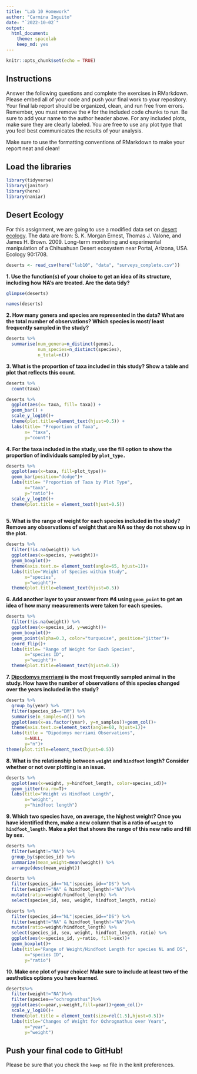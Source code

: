 ```yaml
---
title: "Lab 10 Homework"
author: "Carmina Inguito"
date: "`2022-10-02`"
output:
  html_document: 
    theme: spacelab
    keep_md: yes
---
```


```r
knitr::opts_chunk$set(echo = TRUE)
```

## Instructions
Answer the following questions and complete the exercises in RMarkdown. Please embed all of your code and push your final work to your repository. Your final lab report should be organized, clean, and run free from errors. Remember, you must remove the `#` for the included code chunks to run. Be sure to add your name to the author header above. For any included plots, make sure they are clearly labeled. You are free to use any plot type that you feel best communicates the results of your analysis.  

Make sure to use the formatting conventions of RMarkdown to make your report neat and clean!  

## Load the libraries
```r
library(tidyverse)
library(janitor)
library(here)
library(naniar)
``` 

## Desert Ecology
For this assignment, we are going to use a modified data set on [desert ecology](http://esapubs.org/archive/ecol/E090/118/). The data are from: S. K. Morgan Ernest, Thomas J. Valone, and James H. Brown. 2009. Long-term monitoring and experimental manipulation of a Chihuahuan Desert ecosystem near Portal, Arizona, USA. Ecology 90:1708.
```r
deserts <- read_csv(here("lab10", "data", "surveys_complete.csv"))
```

**1. Use the function(s) of your choice to get an idea of its structure, including how NA's are treated. Are the data tidy?**
```r
glimpse(deserts)
```

```r
names(deserts)
```

**2. How many genera and species are represented in the data? What are the total number of observations? Which species is most/ least frequently sampled in the study?**
```r
deserts %>%
  summarise(num_genera=n_distinct(genus),
            num_species=n_distinct(species),
            n_total=n())
```

**3. What is the proportion of taxa included in this study? Show a table and plot that reflects this count.**
```r
deserts %>%
  count(taxa)
```

```r
deserts %>%
  ggplot(aes(x= taxa, fill= taxa)) +
  geom_bar() +
  scale_y_log10()+
  theme(plot.title=element_text(hjust=0.5)) +
  labs(title= "Proportion of Taxa",
       x= "taxa",
       y="count")
```

**4. For the taxa included in the study, use the fill option to show the proportion of individuals sampled by `plot_type.`**
```r
deserts %>%
  ggplot(aes(x=taxa, fill=plot_type))+
  geom_bar(position="dodge")+
  labs(title= "Proportion of Taxa by Plot Type",
       x="taxa",
       y="ratio")+
  scale_y_log10()+
  theme(plot.title = element_text(hjust=0.5))
  
```

**5. What is the range of weight for each species included in the study? Remove any observations of weight that are NA so they do not show up in the plot.**
```r
deserts %>%
  filter(!is.na(weight)) %>%
  ggplot(aes(x=species, y=weight))+
  geom_boxplot()+
  theme(axis.text.x= element_text(angle=65, hjust=1))+
  labs(title="Weight of Species within Study",
       x="species",
       y="weight")+
  theme(plot.title=element_text(hjust=0.5))
```

**6. Add another layer to your answer from #4 using `geom_point` to get an idea of how many measurements were taken for each species.**
```r
deserts %>%
  filter(!is.na(weight)) %>%
  ggplot(aes(x=species_id, y=weight))+
  geom_boxplot()+
  geom_point(alpha=0.3, color="turquoise", position="jitter")+
  coord_flip()+
  labs(title= "Range of Weight for Each Species",
       x="species ID",
       y="weight")+
  theme(plot.title=element_text(hjust=0.5))
```

**7. [Dipodomys merriami](https://en.wikipedia.org/wiki/Merriam's_kangaroo_rat) is the most frequently sampled animal in the study. How have the number of observations of this species changed over the years included in the study?**
```r
deserts %>% 
  group_by(year) %>% 
  filter(species_id=="DM") %>% 
  summarise(n_samples=n()) %>% 
  ggplot(aes(x=as.factor(year), y=n_samples))+geom_col()+
  theme(axis.text.x=element_text(angle=60, hjust=1))+
  labs(title = "Dipodomys merriami Observations",
       x=NULL,
       y="n")+
theme(plot.title=element_text(hjust=0.5))
```

**8. What is the relationship between `weight` and `hindfoot` length? Consider whether or not over plotting is an issue.**
```r
deserts %>% 
  ggplot(aes(x=weight, y=hindfoot_length, color=species_id))+
  geom_jitter(na.rm=T)+
  labs(title="Weight vs Hindfoot Length",
       x="weight",
       y="hindfoot length")
```

**9. Which two species have, on average, the highest weight? Once you have identified them, make a new column that is a ratio of `weight` to `hindfoot_length`. Make a plot that shows the range of this new ratio and fill by sex.**
```r
deserts %>% 
  filter(weight!="NA") %>% 
  group_by(species_id) %>% 
  summarize(mean_weight=mean(weight)) %>% 
  arrange(desc(mean_weight))
```

```r
deserts %>% 
  filter(species_id=="NL"|species_id=="DS") %>% 
  filter(weight!="NA" & hindfoot_length!="NA")%>% 
  mutate(ratio=weight/hindfoot_length) %>% 
  select(species_id, sex, weight, hindfoot_length, ratio)
```

```r
deserts %>% 
  filter(species_id=="NL"|species_id=="DS") %>% 
  filter(weight!="NA" & hindfoot_length!="NA")%>% 
  mutate(ratio=weight/hindfoot_length) %>% 
  select(species_id, sex, weight, hindfoot_length, ratio) %>% 
  ggplot(aes(x=species_id, y=ratio, fill=sex))+
  geom_boxplot()+
  labs(title="Range of Weight/Hindfoot Length for species NL and DS",
       x="species ID",
       y="ratio")
```


**10. Make one plot of your choice! Make sure to include at least two of the aesthetics options you have learned.**


```r
deserts%>%
  filter(weight!="NA")%>%
  filter(species=="ochrognathus")%>%
  ggplot(aes(x=year,y=weight,fill=year))+geom_col()+
  scale_y_log10()+
  theme(plot.title = element_text(size=rel(1.5),hjust=0.5))+
  labs(title="Changes of Weight for Ochrognathus over Years",
       x="year",
       y="weight")
```

## Push your final code to GitHub!
Please be sure that you check the `keep md` file in the knit preferences. 